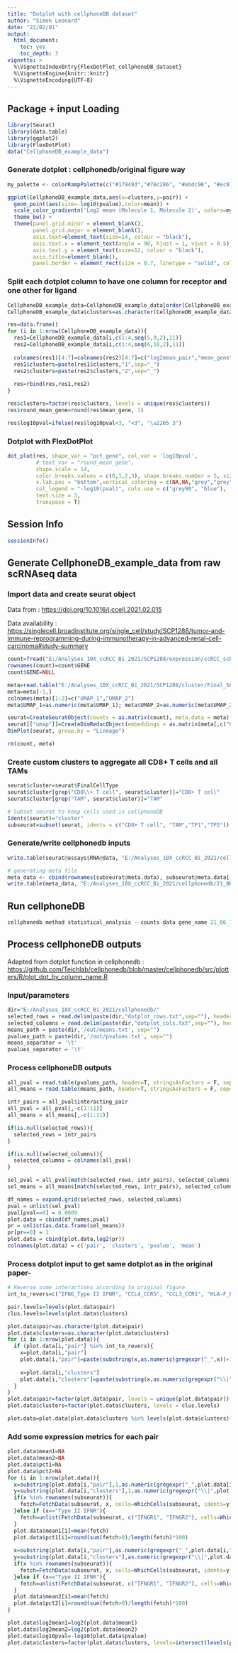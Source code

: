 ```yaml
---
title: "Dotplot with cellphoneDB dataset"
author: "Simon Leonard"
date: "22/02/01"
output:
  html_document:
    toc: yes
    toc_depth: 3
vignette: >
  %\VignetteIndexEntry{FlexDotPlot_cellphoneDB_dataset}
  %\VignetteEngine{knitr::knitr}
  %\VignetteEncoding{UTF-8}
---
```


## Package + input Loading

```r
library(Seurat)
library(data.table)
library(ggplot2)
library(FlexDotPlot)
data("CellphoneDB_example_data")
```


### Generate dotplot : cellphonedb/original figure way

```r
my_palette <- colorRampPalette(c("#179493","#76c286", "#ebdc96", "#ec9173","#d0587e"), alpha=TRUE)(n=399)

ggplot(CellphoneDB_example_data,aes(x=clusters,y=pair)) +
  geom_point(aes(size=-log10(pvalue),color=mean)) +
  scale_color_gradientn('Log2 mean (Molecule 1, Molecule 2)', colors=my_palette) +
  theme_bw() +
  theme(panel.grid.minor = element_blank(),
        panel.grid.major = element_blank(),
        axis.text=element_text(size=14, colour = "black"),
        axis.text.x = element_text(angle = 90, hjust = 1, vjust = 0.5),
        axis.text.y = element_text(size=12, colour = "black"),
        axis.title=element_blank(),
        panel.border = element_rect(size = 0.7, linetype = "solid", colour = "black"))

```


### Split each dotplot column to have one column for receptor and one other for ligand

```r
CellphoneDB_example_data=CellphoneDB_example_data[order(CellphoneDB_example_data$clusters, decreasing = F),]
CellphoneDB_example_data$clusters=as.character(CellphoneDB_example_data$clusters)

res=data.frame()
for (i in 1:nrow(CellphoneDB_example_data)){
  res1=CellphoneDB_example_data[i,c(1:4,seq(5,9,2),11)]
  res2=CellphoneDB_example_data[i,c(1:4,seq(6,10,2),11)]
  
  colnames(res1)[4:7]=colnames(res2)[4:7]=c("log2mean_pair","mean_gene","pct_gene","log2mean_gene")
  res1$clusters=paste(res1$clusters,"1",sep="_")
  res2$clusters=paste(res2$clusters,"2",sep="_")
  
  res=rbind(res,res1,res2)
}

res$clusters=factor(res$clusters, levels = unique(res$clusters))
res$round_mean_gene=round(res$mean_gene, 1)

res$log10pval=ifelse(res$log10pval<3, "<3", "\u2265 3")

```

### Dotplot with FlexDotPlot

```r
dot_plot(res, shape_var = "pct_gene", col_var = 'log10pval', 
         # text_var = "round_mean_gene",
         shape.scale = 14,
         color.breaks.values = c(0,1,2,3), shape.breaks.number = 5, size.breaks.number = 5,
         x.lab.pos = "bottom",vertical_coloring = c(NA,NA,"grey","grey"),
         col_legend = "-log10(pval)", cols.use = c("grey90", "blue"),
         text.size = 3,
         transpose = T)
```


## Session Info
```r
sessionInfo()
```



## Generate  CellphoneDB_example_data from raw scRNAseq data

### Import data and create seurat object

Data from : <https://doi.org/10.1016/j.ccell.2021.02.015>

Data availability : <https://singlecell.broadinstitute.org/single_cell/study/SCP1288/tumor-and-immune-reprogramming-during-immunotherapy-in-advanced-renal-cell-carcinoma#study-summary>

```r

count=fread("E:/Analyses_10X_ccRCC_Bi_2021/SCP1288/expression/ccRCC_scRNASeq_NormalizedCounts.txt", sep="\t", header=T, data.table = F)
rownames(count)=count$GENE
count$GENE=NULL

meta=read.table("E:/Analyses_10X_ccRCC_Bi_2021/SCP1288/cluster/Final_SCP_ClusterFile.txt", header=T, sep="\t", row.names = 1)
meta=meta[-1,]
colnames(meta)[1:2]=c("UMAP_1","UMAP_2")
meta$UMAP_1=as.numeric(meta$UMAP_1); meta$UMAP_2=as.numeric(meta$UMAP_2)

seurat=CreateSeuratObject(counts = as.matrix(count), meta.data = meta)
seurat[["umap"]]=CreateDimReducObject(embeddings = as.matrix(meta[,c("UMAP_1","UMAP_2")]), key="umap_")
DimPlot(seurat, group.by = "Lineage")

rm(count, meta)

```

### Create custom clusters to aggregate all CD8+ T cells and all TAMs

```r
seurat$cluster=seurat$FinalCellType
seurat$cluster[grep("CD8\\+ T cell", seurat$cluster)]="CD8+ T cell"
seurat$cluster[grep("TAM", seurat$cluster)]="TAM"

# Subset seurat to keep cells used in cellphoneDB
Idents(seurat)="cluster"
subseurat=subset(seurat, idents = c("CD8+ T cell", "TAM","TP1","TP2"))
```

### Generate/write cellphonedb inputs

```r

write.table(seurat@assays$RNA@data, "E:/Analyses_10X_ccRCC_Bi_2021/cellphonedb/21_06_10_cellphonedb_count_CD8_TAM_Tum.txt", sep="\t", quote=F)

# generating meta file
meta_data <- cbind(rownames(subseurat@meta.data), subseurat@meta.data[,"cluster", drop=F])   #####  cluster is the user's specific cluster column
write.table(meta_data, "E:/Analyses_10X_ccRCC_Bi_2021/cellphonedb/21_06_10_cellphonedb_meta_CD8_TAM_Tum.txt", sep="\t", quote=F, row.names=F)

```

## Run cellphoneDB

```python
cellphonedb method statistical_analysis --counts-data gene_name 21_06_10_cellphonedb_meta_CD8_TAM_Tum.txt 21_06_10_cellphonedb_count_CD8_TAM_Tum.txt
```

## Process cellphoneDB outputs

Adapted from dotplot function in cellphonedb : <https://github.com/Teichlab/cellphonedb/blob/master/cellphonedb/src/plotters/R/plot_dot_by_column_name.R>

### Input/parameters

```r
dir="E:/Analyses_10X_ccRCC_Bi_2021/cellphonedb/"
selected_rows = read.delim(paste(dir,"dotplot_rows.txt",sep=""), header=F)[,1]
selected_columns = read.delim(paste(dir,"dotplot_cols.txt",sep=""), header=F)[,1]
means_path = paste(dir,'/out/means.txt', sep="")
pvalues_path = paste(dir,'/out/pvalues.txt', sep="")
means_separator = '\t'
pvalues_separator = '\t'
```

### Process cellphoneDB outputs

```r
all_pval = read.table(pvalues_path, header=T, stringsAsFactors = F, sep=means_separator, comment.char = '', check.names=F)
all_means = read.table(means_path, header=T, stringsAsFactors = F, sep=pvalues_separator, comment.char = '', check.names=F)

intr_pairs = all_pval$interacting_pair
all_pval = all_pval[,-c(1:11)]
all_means = all_means[,-c(1:11)]

if(is.null(selected_rows)){
  selected_rows = intr_pairs
}

if(is.null(selected_columns)){
  selected_columns = colnames(all_pval)
}

sel_pval = all_pval[match(selected_rows, intr_pairs), selected_columns]
sel_means = all_means[match(selected_rows, intr_pairs), selected_columns]

df_names = expand.grid(selected_rows, selected_columns)
pval = unlist(sel_pval)
pval[pval==0] = 0.0009
plot.data = cbind(df_names,pval)
pr = unlist(as.data.frame(sel_means))
pr[pr==0] = 1
plot.data = cbind(plot.data,log2(pr))
colnames(plot.data) = c('pair', 'clusters', 'pvalue', 'mean')
```

### Process dotplot input to get same dotplot as in the original paper-

```r
# Reverse some interactions according to original figure
int_to_revers=c("IFNG_Type II IFNR", "CCL4_CCR5", "CCL3_CCR1", "HLA-F_LILRB1", "TIGIT_NECTIN2", "PDCD1_PDCD1LG2")

pair.levels=levels(plot.data$pair)
clus.levels=levels(plot.data$clusters)

plot.data$pair=as.character(plot.data$pair)
plot.data$clusters=as.character(plot.data$clusters)
for (i in 1:nrow(plot.data)){
  if (plot.data[i,"pair"] %in% int_to_revers){
    x=plot.data[i,"pair"]
    plot.data[i,"pair"]=paste(substring(x,as.numeric(gregexpr("_",x))+1),substring(x,1,as.numeric(gregexpr("_",x))-1), sep="_")
    
    x=plot.data[i,"clusters"]
    plot.data[i,"clusters"]=paste(substring(x,as.numeric(gregexpr("\\|",x))+1),substring(x,1,as.numeric(gregexpr("\\|",x))-1), sep="|")
  }
}
plot.data$pair=factor(plot.data$pair, levels = unique(plot.data$pair))
plot.data$clusters=factor(plot.data$clusters, levels = clus.levels)

plot.data=plot.data[plot.data$clusters %in% levels(plot.data$clusters)[1:5],]

```

### Add some expression metrics for each pair

```r
plot.data$mean1=NA
plot.data$mean2=NA
plot.data$pct1=NA
plot.data$pct2=NA
for (i in 1:nrow(plot.data)){
  x=substring(plot.data[i,"pair"],1,as.numeric(gregexpr("_",plot.data[i,"pair"]))-1)
  y=substring(plot.data[i,"clusters"],1,as.numeric(gregexpr("\\|",plot.data[i,"clusters"]))-1)
  if(x %in% rownames(subseurat)){
    fetch=FetchData(subseurat, x, cells=WhichCells(subseurat, idents=y))[,1]
  }else if (x=="Type II IFNR"){
    fetch=unlist(FetchData(subseurat, c("IFNGR1", "IFNGR2"), cells=WhichCells(subseurat, idents=y)))
  }
  plot.data$mean1[i]=mean(fetch)
  plot.data$pct1[i]=round(sum(fetch>0)/length(fetch)*100)
  
  x=substring(plot.data[i,"pair"],as.numeric(gregexpr("_",plot.data[i,"pair"]))+1)
  y=substring(plot.data[i,"clusters"],as.numeric(gregexpr("\\|",plot.data[i,"clusters"]))+1)
  if(x %in% rownames(subseurat)){
    fetch=FetchData(subseurat, x, cells=WhichCells(subseurat, idents=y))[,1]
  }else if (x=="Type II IFNR"){
    fetch=unlist(FetchData(subseurat, c("IFNGR1", "IFNGR2"), cells=WhichCells(subseurat, idents=y)))
  }
  plot.data$mean2[i]=mean(fetch)
  plot.data$pct2[i]=round(sum(fetch>0)/length(fetch)*100)
}

plot.data$log2mean1=log2(plot.data$mean1)
plot.data$log2mean2=log2(plot.data$mean2)
plot.data$log10pval=-log10(plot.data$pvalue)
plot.data$clusters=factor(plot.data$clusters, levels=intersect(levels(plot.data$clusters), plot.data$clusters))

```
